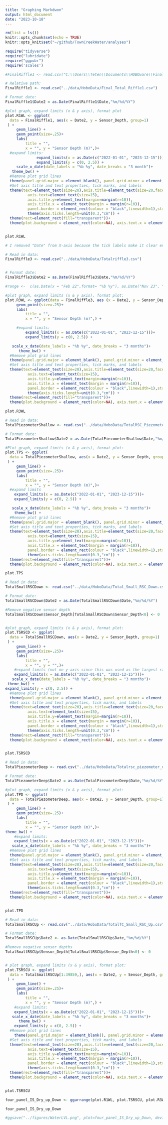 ```yaml
---
title: "Graphing Markdwon"
output: html_document
date: "2023-10-18"
---
```


```r
rm(list = ls())
knitr::opts_chunk$set(echo = TRUE)
knitr::opts_knit$set("~/github/TownCreekWater/analyses")
```

```r
require("tidyverse")
require("lubridate")
require("ggpubr")
require('scales')
```


```r
#FinalRiffle1 <- read.csv("C:\\Users\\Teten\\Documents\\HOBOware\\Final_Total_Riffle1.csv") # Tete's Windows path

# Relative path:
FinalRiffle1 <- read.csv("../data/HoboData/Final_Total_Riffle1.csv")

# Format date:
FinalRiffle1$Date2 = as.Date(FinalRiffle1$Date,"%m/%d/%Y")

#plot graph, expand limits (x & y axis), format plot 
plot.R1WL <- ggplot(
  data = FinalRiffle1, aes(x = Date2, y = Sensor_Depth, group=1)
 ) +
     geom_line() +
     geom_point(size=.25)+ 
     labs(
         title = "",
         x = "", y = "Sensor Depth (m)",)+
  #expand limits:
              expand_limits(x = as.Date(c("2022-01-01", "2023-12-15")))+ 
              expand_limits(y = c(0, 2.5)) + 
     scale_x_date(date_labels = "%b %y", date_breaks = "3 month")+
   theme_bw() +
  #Remove plot grid lines
  theme(panel.grid.major = element_blank(), panel.grid.minor = element_blank()) +
  #Set axis title and text properties, tick marks, and labels
  theme(text=element_text(size=20),axis.title=element_text(size=20,face="bold"),
          axis.text=element_text(size=15),  
          axis.title.y=element_text(margin=margin(r=10)),
          axis.title.x = element_text(margin = margin(r=10)),
          panel.border = element_rect(colour = "black",linewidth=1),strip.text = element_text(size = 20), legend.position="none", legend.title = element_text(size=20), legend.text=element_text(size=20)) + 
          theme(axis.ticks.length=unit(0.3,"cm")) + 
  theme(rect=element_rect(fill="transparent"))+
  theme(plot.background = element_rect(color=NA), axis.text.x = element_text(angle=45, hjust = 1))


plot.R1WL

# I removed "Date" from X-axis because the tick labels make it clear enough that it's a date
```

```r
# Read in data:
FinalRiffle3 <- read.csv("../data/HoboData/Totalriffle3.csv")


# Format date:
FinalRiffle3$Date2 = as.Date(FinalRiffle3$Date,"%m/%d/%Y")

#range <-  c(as.Date(x = "Feb 22",format= "%b %y"), as.Date("Nov 23", "%b %Y"))

#plot graph, expand limits (x & y axis), format plot: 
plot.R3WL <- ggplot(data = FinalRiffle3, aes (x = Date2, y = Sensor_Depth, group=1)) + 
     geom_point(size=.25)+ 
     labs(
         title = "",
         x = "", y = "Sensor Depth (m)",) +

     #expand limits:
         expand_limits(x = as.Date(c("2022-01-01", "2023-12-15")))+ 
         expand_limits(y = c(0, 2.5)) + 

   scale_x_date(date_labels = "%b %y", date_breaks = "3 months")+
      theme_bw() +
  #Remove plot grid lines
  theme(panel.grid.major = element_blank(), panel.grid.minor = element_blank()) +
  #Set axis title and text properties, tick marks, and labels
  theme(text=element_text(size=20),axis.title=element_text(size=20,face="bold"),
          axis.text=element_text(size=15),  
          axis.title.y=element_text(margin=margin(r=10)),
          axis.title.x = element_text(margin = margin(r=10)),
          panel.border = element_rect(colour = "black",linewidth=1),strip.text = element_text(size = 20), legend.position="none", legend.title = element_text(size=20), legend.text=element_text(size=20)) + 
          theme(axis.ticks.length=unit(0.3,"cm")) + 
  theme(rect=element_rect(fill="transparent"))+
  theme(plot.background = element_rect(color=NA), axis.text.x = element_text(angle=45, hjust = 1))

plot.R3WL  


```

```r
# Read in data:
TotalPiezometerShallow <- read.csv("../data/HoboData/TotalRSC_Piezometer_shallow.csv")

# Format date:
TotalPiezometerShallow$Date2 = as.Date(TotalPiezometerShallow$Date,"%m/%d/%Y")

#Plot graph, expand limits (x & y axis), format plot: 
plot.TPS <- ggplot(
  data = TotalPiezometerShallow, aes(x = Date2, y = Sensor_Depth, group=1)
 ) +
     geom_line() +
     geom_point(size=.25)+ 
     labs(
         title = "",
         x = "", y = "Sensor Depth (m)",)+
  #expand limits 
    expand_limits(x = as.Date(c("2022-01-01", "2023-12-15")))+ 
    expand_limits(y = c(0, 2.5)) + 

   scale_x_date(date_labels = "%b %y", date_breaks = "3 months")+
    theme_bw() +
  #Remove plot grid lines
  theme(panel.grid.major = element_blank(), panel.grid.minor = element_blank()) +
  #Set axis title and text properties, tick marks, and labels
  theme(text=element_text(size=20),axis.title=element_text(size=20,face="bold"),
          axis.text=element_text(size=15),  
          axis.title.y=element_text(margin=margin(r=10)),
          axis.title.x = element_text(margin = margin(r=10)),
          panel.border = element_rect(colour = "black",linewidth=1),strip.text = element_text(size = 20), legend.position="none", legend.title = element_text(size=20), legend.text=element_text(size=20)) + 
          theme(axis.ticks.length=unit(0.3,"cm")) + 
  theme(rect=element_rect(fill="transparent"))+
  theme(plot.background = element_rect(color=NA), axis.text.x = element_text(angle=45, hjust = 1))

plot.TPS
```

```r
# Read in data:
TotalSmallRSCDown <- read.csv("../data/HoboData/Total_Small_RSC_Down.csv")

# Format date:
TotalSmallRSCDown$Date2 = as.Date(TotalSmallRSCDown$Date,"%m/%d/%Y")

#Remove negative sensor depth 
TotalSmallRSCDown$Sensor_Depth[TotalSmallRSCDown$Sensor_Depth<0] <- 0 


#plot graph, expand limits (x & y axis), format plot: 
plot.TSRSCD <- ggplot(
  data = TotalSmallRSCDown, aes(x = Date2, y = Sensor_Depth, group=1)
 ) +
     geom_line() +
     geom_point(size=.25)+ 
     labs(
         title = "",
         x = "", y = "",)+
    #expand limits (not on y-axis since this was used as the largest range:
    expand_limits(x = as.Date(c("2022-01-01", "2023-12-15")))+ 
   scale_x_date(date_labels = "%b %y", date_breaks = "3 months")+
 theme_bw() +
expand_limits(y = c(0, 2.5)) + 
  #Remove plot grid lines
  theme(panel.grid.major = element_blank(), panel.grid.minor = element_blank()) +
  #Set axis title and text properties, tick marks, and labels
  theme(text=element_text(size=20),axis.title=element_text(size=20,face="bold"),
          axis.text=element_text(size=15),  
          axis.title.y=element_text(margin=margin(r=10)),
          axis.title.x = element_text(margin = margin(r=10)),
          panel.border = element_rect(colour = "black",linewidth=1),strip.text = element_text(size = 20), legend.position="none", legend.title = element_text(size=20), legend.text=element_text(size=20)) + 
          theme(axis.ticks.length=unit(0.3,"cm")) + 
  theme(rect=element_rect(fill="transparent"))+
  theme(plot.background = element_rect(color=NA), axis.text.x = element_text(angle=45, hjust = 1))


plot.TSRSCD
```

```r
# Read in data:
TotalPiezometerDeep <- read.csv("../data/HoboData/Totalrsc_piezometer_deep.csv")

# Format date:
TotalPiezometerDeep$Date2 = as.Date(TotalPiezometerDeep$Date,"%m/%d/%Y")

#plot graph, expand limits (x & y axis), format plot: 
plot.TPD <- ggplot(
  data = TotalPiezometerDeep, aes(x = Date2, y = Sensor_Depth, group=1)
 ) +
     geom_line() +
     geom_point(size=.25)+ 
     labs(
         title = "",
         x = "", y = "Sensor Depth (m)",)+
theme_bw() +
    #expand limits:
    expand_limits(x = as.Date(c("2022-01-01", "2023-12-15")))+ 
   scale_x_date(date_labels = "%b %y", date_breaks = "3 months")+
  #Remove plot grid lines
  theme(panel.grid.major = element_blank(), panel.grid.minor = element_blank()) +
  #Set axis title and text properties, tick marks, and labels
  theme(text=element_text(size=20),axis.title=element_text(size=20,face="bold"),
          axis.text=element_text(size=15),  
          axis.title.y=element_text(margin=margin(r=10)),
          axis.title.x = element_text(margin = margin(r=10)),
          panel.border = element_rect(colour = "black",linewidth=1),strip.text = element_text(size = 20), legend.position="none", legend.title = element_text(size=20), legend.text=element_text(size=20)) + 
          theme(axis.ticks.length=unit(0.3,"cm")) + 
  theme(rect=element_rect(fill="transparent"))+
  theme(plot.background = element_rect(color=NA), axis.text.x = element_text(angle=45, hjust = 1))


plot.TPD
```


```r
# Read in data:
TotalSmallRSCUp <- read.csv("../data/HoboData/TotalTC_Small_RSC_Up.csv")

# Format date:
TotalSmallRSCUp$Date2 <- as.Date(TotalSmallRSCUp$Date,"%m/%d/%Y")

#Remove negative sensor depths
TotalSmallRSCUp$Sensor_Depth[TotalSmallRSCUp$Sensor_Depth<0] <- 0 


# plot graph, expand limits (x & y axis), format plot: 
plot.TSRSCU <- ggplot(
  data = TotalSmallRSCUp[1:39859,], aes(x = Date2, y = Sensor_Depth, group=1)
 ) +
     geom_line() +
     geom_point(size=.25)+ 
     labs(
         title = "",
         x = "", y = "Sensor Depth (m)",) +
    #expand limits:
    expand_limits(x = as.Date(c("2022-01-01", "2023-12-15")))+ 
   scale_x_date(date_labels = "%b %y", date_breaks = "3 months")+
      theme_bw() +
    expand_limits(y = c(0, 2.5)) + 
  #Remove plot grid lines
    theme(panel.grid.major = element_blank(), panel.grid.minor = element_blank()) +
  #Set axis title and text properties, tick marks, and labels
  theme(text=element_text(size=20),axis.title=element_text(size=20,face="bold"),
          axis.text=element_text(size=15),  
          axis.title.y=element_text(margin=margin(r=10)),
          axis.title.x = element_text(margin = margin(r=10)),
          panel.border = element_rect(colour = "black",linewidth=1),strip.text = element_text(size = 20), legend.position="none", legend.title = element_text(size=20), legend.text=element_text(size=20)) + 
          theme(axis.ticks.length=unit(0.3,"cm")) + 
  theme(rect=element_rect(fill="transparent"))+
  theme(plot.background = element_rect(color=NA), axis.text.x = element_text(angle=45, hjust = 1))


plot.TSRSCU
```

```r
four_panel_IS_Dry_up_Down <- ggarrange(plot.R1WL, plot.TSRSCU, plot.R3WL, plot.TSRSCD, ncol = 2, nrow = 2, labels = c("A", "B", "C", "D"), legend = "none")

four_panel_IS_Dry_up_Down

#ggsave("../figures/WaterLVL.png", plot=four_panel_IS_Dry_up_Down, device="png", path=NULL, scale=1, width=14, height=10, dpi=600, limitsize=TRUE, bg="white")
```

